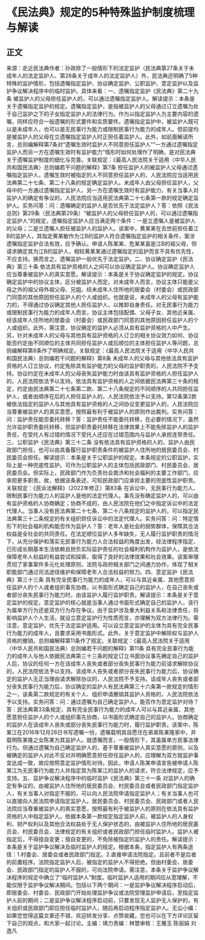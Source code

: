 # 《民法典》规定的5种特殊监护制度梳理与解读
## 正文
来源：走近民法典作者：孙政除了一般情形下的法定监护（民法典第27条关于未成年人的法定监护人、第28条关于成年人的法定监护人）外，民法典还明确了5种特殊的监护情形，包括遗嘱指定监护、协议确定监护、公职监护、意定监护以及监护争议解决程序中的临时监护。具体来看：一、遗嘱指定监护《民法典》第二十九条 被监护人的父母担任监护人的，可以通过遗嘱指定监护人。解读提示：本条是关于遗嘱指定监护的规定。遗嘱指定监护，是指被监护人的父母通过订立遗嘱为处于自己监护之下的子女指定监护人的法律行为。作为以指定监护人为主要内容的遗嘱，同样应符合一般遗嘱的形式要件和实质要件。遗嘱指定监护中，被监护人既可以是未成年人，也可以是无民事行为能力或限制民事行为能力的成年人。但前提均是被监护人的父母在立遗嘱指定监护人时正担任着监护人。此外，如前面解读所言，总则编解释第7条对“遗嘱生效时监护人不同意担任监护人”“一方通过遗嘱指定监护人而另一方在遗嘱生效时有监护能力”情形时如何处理作了明确，是对民法典关于遗嘱监护制度的细化与完善。关联规定：《最高人民法院关于适用〈中华人民共和国民法典〉总则编若干问题的解释》第7条 担任监护人的被监护人父母通过遗嘱指定监护人，遗嘱生效时被指定的人不同意担任监护人的，人民法院应当适用民法典第二十七条、第二十八条的规定确定监护人。未成年人由父母担任监护人，父母中的一方通过遗嘱指定监护人，另一方在遗嘱生效时有监护能力，有关当事人对监护人的确定有争议的，人民法院应当适用民法典第二十七条第一款的规定确定监护人。实务问答：问：遗嘱确定的监护人是否优先于法定监护人？答：依照《民法总则》第29条（民法典第29条）“被监护人的父母担任监护人的，可以通过遗嘱指定监护人”的规定，遗嘱指定监护人应当满足两个条件：一是立遗嘱人是被监护人的父母；二是立遗嘱人担任被监护人的监护人。该案中，黄某某在去世前担任着江B的监护人，其指定黄某敏作为江B的监护人符合遗嘱指定监护的相关条件，案涉遗嘱指定监护合法有效，应予确认。申请人陈某某、危某某虽是江B的祖父母，但请求确定其为江B的监护人，相较黄某某通过遗嘱指定的监护而言不具有优先性，不应支持。换而言之，遗嘱监护一般优先于法定监护。二、协议确定监护《民法典》第三十条 依法具有监护资格的人之间可以协议确定监护人。协议确定监护人应当尊重被监护人的真实意愿。解读提示：本条是关于协议确定监护的规定。协议确定监护中的协议主体，区分被监护人而定。对未成年人而言，协议主体只能是父母之外的祖父母外祖父母、兄姐、经未成年人住所地的居委会（村委会）或民政部门同意的其他原因担任监护人的个人或组织。也就是说，未成年人的父母有监护能力的，不得通过协议确定其他人担任监护人，以推卸自身责任。对无民事行为能力或限制民事行为能力的成年人而言，协议主体包括配偶、父母子女、其他近亲属、经该成年人住所地的居委会（村委会）或民政部门同意的其他原因担任监护人的个人或组织。此外，需注意，协议确定的监护人必须从具有监护资格的人中产生。另，针对未成年人的父母与其他具有监护资格的人订立的相关协议效力如何、协议能否约定由不同顺位的主体共同担任监护人或后顺位的主体担任监护人等问题，总则编解释第8条作了明确规定。关联规定：《最高人民法院关于适用〈中华人民共和国民法典〉总则编若干问题的解释》第8条 未成年人的父母与其他依法具有监护资格的人订立协议，约定免除具有监护能力的父母的监护职责的，人民法院不予支持。协议约定在未成年人的父母丧失监护能力时由该具有监护资格的人担任监护人的，人民法院依法予以支持。依法具有监护资格的人之间依据民法典第三十条的规定，约定由民法典第二十七条第二款、第二十八条规定的不同顺序的人共同担任监护人，或者由顺序在后的人担任监护人的，人民法院依法予以支持。第12条第2款  被依法指定的监护人与其他具有监护资格的人之间协议变更监护人的，人民法院应当尊重被监护人的真实意愿，按照最有利于被监护人的原则作出裁判。实务问答：问：监护责任能否委托转移？答：监护责任不能委托转移，在必要的情况下，虽然允许监护职责委托转移，但监护职责委托转移在法律效果上不能免除监护人的监护责任，在受托人有过错的情况下受托人还应在过错范围内与监护人承担连带责任。三、公职监护《民法典》第三十二条 没有依法具有监护资格的人的，监护人由民政部门担任，也可以由具备履行监护职责条件的被监护人住所地的居民委员会、村民委员会担任。解读提示：本条是关于公职监护的规定。本条规定的公职监护，实际上是一种兜底性监护。可作为公职监护人的主体包括民政部门、村民委员会、居民委员会。但实际上，民政部门作为负责社会救济和社会福利的主要工作部门，应承担更多职责。故，依据该条表述，可知民政部门应承担主要的兜底性监护职责。关联规定：《民诉法解释》（2022年修正）第83条 在诉讼中，无民事行为能力人、限制民事行为能力人的监护人是他的法定代理人。事先没有确定监护人的，可以由有监护资格的人协商确定；协商不成的，由人民法院在他们之中指定诉讼中的法定代理人。当事人没有民法典第二十七条、第二十八条规定的监护人的，可以指定民法典第三十二条规定的有关组织担任诉讼中的法定代理人。实务问答：问：特定情形下的社会福利机构能否作为监护人？答：老年人是社会的弱势群体，保障其合法权益是全社会的共同责任。在法定顺位监护人多年缺失，无人履行监护职责的情况下，从充分保护和落实无民事行为能力人合法权益的角度出发，经法律程序指定、已形成长期基本生活依赖且担负实际监护责任的社会福利机构作为监护人，是依法保障老年人权益的有益尝试和探索，取得了良好的法律效果和社会效果。该案审理贯彻了家事案件多元化处理原则，法院与政府相关部门之间通力协作，体现了相关职能部门通过司法途径维护和保障老年人合法权益的努力。四、意定监护《民法典》第三十三条 具有完全民事行为能力的成年人，可以与其近亲属、其他愿意担任监护人的个人或者组织事先协商，以书面形式确定自己的监护人，在自己丧失或者部分丧失民事行为能力时，由该监护人履行监护职责。解读提示：本条是关于意定监护的规定。意定监护的核心就是当事人通过书面形式确定自己的监护人，该行为属单方行为还是双方行为存在争议。由于监护涉及重大利益关系和法律责任，将影响监护人个人生活，就设立意定监护行为性质而言，亦理解为双方法律行为。需注意，意定监护，优先于法定监护适用。可以设立意定监护的主体为具有完全民事行为能力的成年人，且要求采用书面形式。此外，关于意定监护中解除权与监护人资格的撤销，总则编解释第11条作了规定。关联规定：《最高人民法院关于适用〈中华人民共和国民法典〉总则编若干问题的解释》第11条 具有完全民事行为能力的成年人与他人依据民法典第三十三条的规定订立书面协议事先确定自己的监护人后，协议的任何一方在该成年人丧失或者部分丧失民事行为能力前请求解除协议的，人民法院依法予以支持。该成年人丧失或者部分丧失民事行为能力后，协议确定的监护人无正当理由请求解除协议的，人民法院不予支持。该成年人丧失或者部分丧失民事行为能力后，协议确定的监护人有民法典第三十六条第一款规定的情形之一，该条第二款规定的有关个人、组织申请撤销其监护人资格的，人民法院依法予以支持。实务问答：问：通过遗嘱为自己确定监护人，能否作为意定监护对待？答：民法典第33条规定，具有完全民事行为能力的成年人可以与其近亲属、其他愿意担任监护人的个人或组织事先协商，以书面形式确定自己的监护人。协商确定的监护人在该成年人丧失或部分丧失民事行为能力时，履行监护职责。该案中，陈某江在2016年12月28日书写遗嘱一份，遗嘱载明其自愿住在弟弟陈某隆家中，并载明陈某隆之女陈某为其监护人。就遗嘱而言，一般情形下，其虽属单方民事法律行为。但通过遗嘱为自己确定监护人的，基于尊重被监护人真实意愿的原则，以及被确定的监护人对此不反对并明确愿意担任担任监护人的，应理解为双方就监护事宜达成一致，故应按照意定监护情形对待。因此，申请人陈某申请宣告被申请人陈某江为无民事行为能力人并指定其为陈某江的监护人的请求，符合法律规定，应予支持。五、监护争议解决程序中的临时监护《民法典》第三十一条 对监护人的确定有争议的，由被监护人住所地的居民委员会、村民委员会或者民政部门指定监护人，有关当事人对指定不服的，可以向人民法院申请指定监护人；有关当事人也可以直接向人民法院申请指定监护人。居民委员会、村民委员会、民政部门或者人民法院应当尊重被监护人的真实意愿，按照最有利于被监护人的原则在依法具有监护资格的人中指定监护人。依据本条第一款规定指定监护人前，被监护人的人身权利、财产权利以及其他合法权益处于无人保护状态的，由被监护人住所地的居民委员会、村民委员会、法律规定的有关组织或者民政部门担任临时监护人。监护人被指定后，不得擅自变更；擅自变更的，不免除被指定的监护人的责任。解读提示：本条是关于监护争议解决及临时监护人的规定。根据本条，指定监护人有两条途径：1.村委会、居委会或者民政部门指定。2.直接申请法院指定。且前者不是后者的前置程序。法院指定监护人后，被指定的监护人不得拒绝。但由村委会、居委会、民政部门指定的监护人不服的，可向法院申请。需注意，本条关于监护争议解决程序的规定中确立了“临时监护人”制度。临时监护人适用的期间应从宽理解，不能仅限于监护争议解决期间。包括以下两个期间：一是监护争议解决程序启动后，即居委会、村委会、民政部门开始处理监护争议或法院受理监护申请后，至指定监护人前的期间；二是监护争议解决程序启动前，只要发现无人监护无人保护的，有关组织或民政部门即应担任临时监护人，随后再启动程序指定监护人。无讼小编：如果您觉得这篇文章还不错，欢迎转发分享、点赞收藏，您也可以在下方评论区留下自己的观点，和大家一起讨论。主编：靖力责编：林慧审核：王雅玉 陈丽娟 刘逸凡